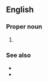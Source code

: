 ==English==

===Proper noun===
{{head|en|misspelling}}

# {{misspelling of|French Guiana|lang=en}}

===See also===
* {{l|en|Guiana}}
* {{l|en|Guyana}}